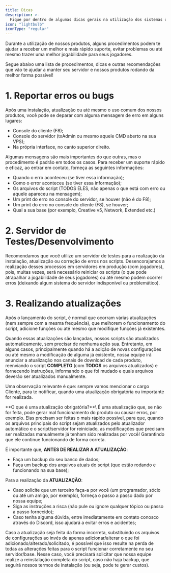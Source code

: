---
title: Dicas
description: >-
  Fique por dentro de algumas dicas gerais na utilização dos sistemas ou sobre alguns procedimentos recomendados.
icon: "lightbulb"
iconType: "regular"
---

Durante a utilização de nossos produtos, alguns procedimentos podem te ajudar a receber um melhor e mais rápido suporte, evitar problemas ou até mesmo trazer uma melhor jogabilidade para seus jogadores.

Segue abaixo uma lista de procedimentos, dicas e outras recomendações que vão te ajudar a manter seu servidor e nossos produtos rodando da melhor forma possível!

# 1. Reportar erros ou bugs

Após uma instalação, atualização ou até mesmo o uso comum dos nossos produtos, você pode se deparar com alguma mensagem de erro em alguns lugares:
* Console do cliente (F8);
* Console do servidor (txAdmin ou mesmo aquele CMD aberto na sua VPS);
* Na própria interface, no canto superior direito.

Algumas mensagens são mais importantes do que outras, mas o procedimento é padrão em todos os casos. Para receber um suporte rápido e eficaz, ao entrar em contato, forneça as seguintes informações:
* Quando o erro aconteceu (se tiver essa informação);
* Como o error aconteceu (se tiver essa informação);
* Os arquivos do script (TODOS ELES, não apenas o que está com erro ou aquele apareceu na mensagem);
* Um print do erro no console do servidor, se houver (não é do F8);
* Um print do erro no console do cliente (F8), se houver;
* Qual a sua base (por exemplo, Creative v5, Network, Extended etc.)

# 2. Servidor de Testes/Desenvolvimento

Recomendamos que você utilize um servidor de testes para a realização da instalação, atualização ou correção de erros nos scripts. Desencorajamos a realização desses processos em servidores em produção (com jogadores), pois, muitas vezes, será necessário reiniciar os scripts (o que pode atrapalhar a jogabilidade de seus jogadores) ou até mesmo podem ocorrer erros (deixando algum sistema do servidor indisponível ou problemático).

# 3. Realizando atualizações

Após o lançamento do script, é normal que ocorram várias atualizações (nem sempre com a mesma frequência), que melhorem o funcionamento do script, adicione funções ou até mesmo que modifique funções já existentes.

Quando essas atualizações são lançadas, nossos scripts são atualizados automaticamente, sem precisar de nenhuma ação sua. Entretanto, em alguns casos, principalmente quando há a adição de novas configurações ou até mesmo a modificação de alguma já existente, nossa equipe irá anunciar a atualização nos canais de download de cada produto, reenviando o script **COMPLETO** (com **TODOS** os arquivos atualizados) e fornecendo instruções, informando o que foi mudado e quais arquivos deverão ser atualizados manualmente.

Uma observação relevante é que: sempre vamos mencionar o cargo Cliente, para te notificar, quando uma atualização obrigatória ou importante for realizada.

<Note>
**O que é uma atualização obrigatória?**\
É uma atualização que, se não for feita, pode gerar mal funcionamento do produto ou causar erros, por exemplo. Elas precisam ser feitas o mais rápido possível, para que, quando os arquivos principais do script sejam atualizados pelo atualizador automático e o script/servidor for reiniciado, as modificações que precisam ser realizadas manualmente já tenham sido realizadas por você! Garantindo que ele continue funcionando de forma correta.
</Note>

É importante que, **ANTES DE REALIZAR A ATUALIZAÇÃO**:
* Faça um backup do seu banco de dados;
* Faça um backup dos arquivos atuais do script (que estão rodando e funcionando na sua base);

Para a realização da **ATUALIZAÇÃO**:
* Caso solicite que um terceiro faça-a por você (um programador, sócio ou até um amigo, por exemplo), forneça o passo a passo dado por nossa equipe;
* Siga as instruções a risca (não pule ou ignore qualquer tópico ou passo a passo fornecido);
* Caso tenha alguma dúvida, entre imediatamente em contato conosco através do Discord, isso ajudará a evitar erros e acidentes;

Caso a atualização seja feita da forma incorreta, substituindo os arquivos de configurações ao invés de apenas adicionar/alterar o que foi adicionado/alterado/solicitado, é possível que isso resulte na perda de todas as alterações feitas para o script funcionar corretamente no seu servidor/base. Nesse caso, você precisará solicitar que nossa equipe realize a reinstalação completa do script, caso não haja backup, que seguirá nossos termos de instalação (ou seja, pode te gerar custos).
